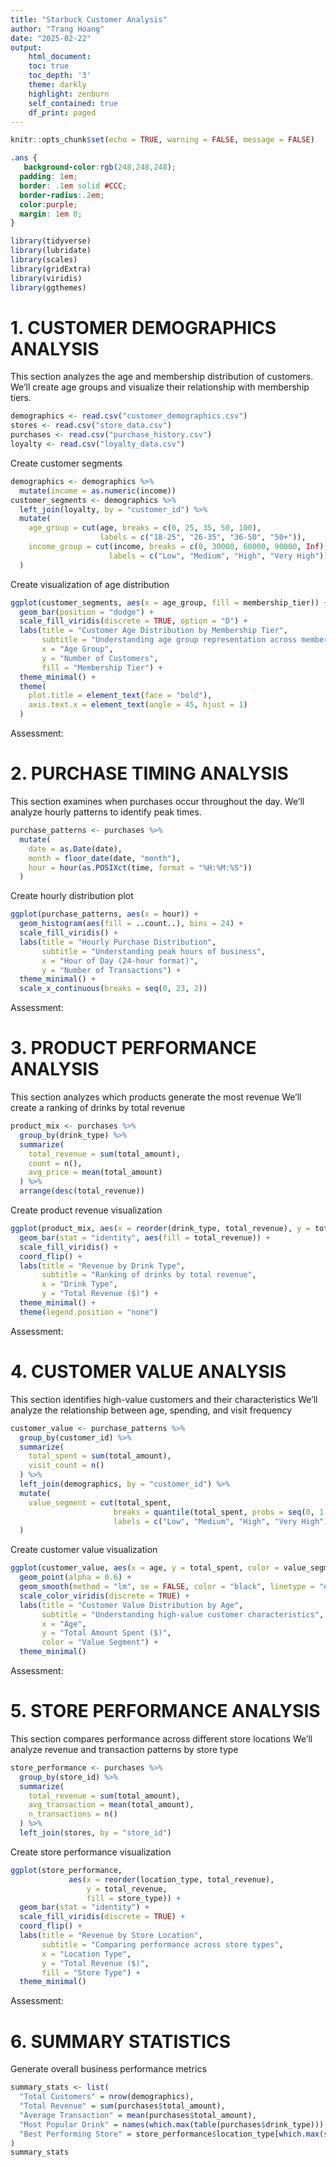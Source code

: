 ```yaml
---
title: "Starbuck Customer Analysis"
author: "Trang Hoang"
date: "2025-02-22"
output: 
    html_document:
    toc: true
    toc_depth: '3'
    theme: darkly
    highlight: zenburn
    self_contained: true
    df_print: paged
---
```


```r
knitr::opts_chunk$set(echo = TRUE, warning = FALSE, message = FALSE)
```

```css
.ans {
   background-color:rgb(248,248,248); 
  padding: 1em; 
  border: .1em solid #CCC;
  border-radius:.2em;
  color:purple;
  margin: 1em 0;
}
```

```r
library(tidyverse)
library(lubridate)
library(scales)
library(gridExtra)
library(viridis)  
library(ggthemes)
```

################################################# 

# 1. CUSTOMER DEMOGRAPHICS ANALYSIS

################################################# 

This section analyzes the age and membership distribution of customers. We'll create age groups and visualize their relationship with membership tiers.

```r
demographics <- read.csv("customer_demographics.csv")
stores <- read.csv("store_data.csv")
purchases <- read.csv("purchase_history.csv")
loyalty <- read.csv("loyalty_data.csv")
```

Create customer segments

```r
demographics <- demographics %>%
  mutate(income = as.numeric(income))
customer_segments <- demographics %>%
  left_join(loyalty, by = "customer_id") %>%
  mutate(
    age_group = cut(age, breaks = c(0, 25, 35, 50, 100),
                    labels = c("18-25", "26-35", "36-50", "50+")),
    income_group = cut(income, breaks = c(0, 30000, 60000, 90000, Inf),
                      labels = c("Low", "Medium", "High", "Very High"))
  )
```

Create visualization of age distribution

```r
ggplot(customer_segments, aes(x = age_group, fill = membership_tier)) +
  geom_bar(position = "dodge") +
  scale_fill_viridis(discrete = TRUE, option = "D") +
  labs(title = "Customer Age Distribution by Membership Tier",
       subtitle = "Understanding age group representation across membership levels",
       x = "Age Group", 
       y = "Number of Customers",
       fill = "Membership Tier") +
  theme_minimal() +
  theme(
    plot.title = element_text(face = "bold"),
    axis.text.x = element_text(angle = 45, hjust = 1)
  )
```

Assessment:

################################################# 

# 2. PURCHASE TIMING ANALYSIS

################################################# 

This section examines when purchases occur throughout the day. We'll analyze hourly patterns to identify peak times.

```r
purchase_patterns <- purchases %>%
  mutate(
    date = as.Date(date),
    month = floor_date(date, "month"),
    hour = hour(as.POSIXct(time, format = "%H:%M:%S"))
  )
```

Create hourly distribution plot

```r
ggplot(purchase_patterns, aes(x = hour)) +
  geom_histogram(aes(fill = ..count..), bins = 24) +
  scale_fill_viridis() +
  labs(title = "Hourly Purchase Distribution",
       subtitle = "Understanding peak hours of business",
       x = "Hour of Day (24-hour format)",
       y = "Number of Transactions") +
  theme_minimal() +
  scale_x_continuous(breaks = seq(0, 23, 2))
```

Assessment:

################################################# 

# 3. PRODUCT PERFORMANCE ANALYSIS

################################################# 

This section analyzes which products generate the most revenue We'll create a ranking of drinks by total revenue

```r
product_mix <- purchases %>%
  group_by(drink_type) %>%
  summarize(
    total_revenue = sum(total_amount),
    count = n(),
    avg_price = mean(total_amount)
  ) %>%
  arrange(desc(total_revenue))
```

Create product revenue visualization

```r
ggplot(product_mix, aes(x = reorder(drink_type, total_revenue), y = total_revenue)) +
  geom_bar(stat = "identity", aes(fill = total_revenue)) +
  scale_fill_viridis() +
  coord_flip() +
  labs(title = "Revenue by Drink Type",
       subtitle = "Ranking of drinks by total revenue",
       x = "Drink Type",
       y = "Total Revenue ($)") +
  theme_minimal() +
  theme(legend.position = "none")
```

Assessment:

################################################# 

# 4. CUSTOMER VALUE ANALYSIS

################################################# 

This section identifies high-value customers and their characteristics We'll analyze the relationship between age, spending, and visit frequency

```r
customer_value <- purchase_patterns %>%
  group_by(customer_id) %>%
  summarize(
    total_spent = sum(total_amount),
    visit_count = n()
  ) %>%
  left_join(demographics, by = "customer_id") %>%
  mutate(
    value_segment = cut(total_spent, 
                       breaks = quantile(total_spent, probs = seq(0, 1, 0.25)),
                       labels = c("Low", "Medium", "High", "Very High"))
  )
```

Create customer value visualization

```r
ggplot(customer_value, aes(x = age, y = total_spent, color = value_segment)) +
  geom_point(alpha = 0.6) +
  geom_smooth(method = "lm", se = FALSE, color = "black", linetype = "dashed") +
  scale_color_viridis(discrete = TRUE) +
  labs(title = "Customer Value Distribution by Age",
       subtitle = "Understanding high-value customer characteristics",
       x = "Age",
       y = "Total Amount Spent ($)",
       color = "Value Segment") +
  theme_minimal()
```

Assessment:

################################################# 

# 5. STORE PERFORMANCE ANALYSIS

################################################# 

This section compares performance across different store locations We'll analyze revenue and transaction patterns by store type

```r
store_performance <- purchases %>%
  group_by(store_id) %>%
  summarize(
    total_revenue = sum(total_amount),
    avg_transaction = mean(total_amount),
    n_transactions = n()
  ) %>%
  left_join(stores, by = "store_id")
```

Create store performance visualization

```r
ggplot(store_performance, 
             aes(x = reorder(location_type, total_revenue), 
                 y = total_revenue, 
                 fill = store_type)) +
  geom_bar(stat = "identity") +
  scale_fill_viridis(discrete = TRUE) +
  coord_flip() +
  labs(title = "Revenue by Store Location",
       subtitle = "Comparing performance across store types",
       x = "Location Type",
       y = "Total Revenue ($)",
       fill = "Store Type") +
  theme_minimal()
```

Assessment:

################################################# 

# 6. SUMMARY STATISTICS

################################################# 

Generate overall business performance metrics

```r
summary_stats <- list(
  "Total Customers" = nrow(demographics),
  "Total Revenue" = sum(purchases$total_amount),
  "Average Transaction" = mean(purchases$total_amount),
  "Most Popular Drink" = names(which.max(table(purchases$drink_type))),
  "Best Performing Store" = store_performance$location_type[which.max(store_performance$total_revenue)]
)
summary_stats
```
